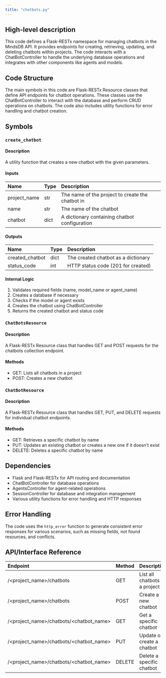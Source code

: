 ```yaml
---
title: "chatbots.py"
---
```


## High-level description
This code defines a Flask-RESTx namespace for managing chatbots in the MindsDB API. It provides endpoints for creating, retrieving, updating, and deleting chatbots within projects. The code interacts with a ChatBotController to handle the underlying database operations and integrates with other components like agents and models.

## Code Structure
The main symbols in this code are Flask-RESTx Resource classes that define API endpoints for chatbot operations. These classes use the ChatBotController to interact with the database and perform CRUD operations on chatbots. The code also includes utility functions for error handling and chatbot creation.

## Symbols

### `create_chatbot`
#### Description
A utility function that creates a new chatbot with the given parameters.

#### Inputs
| Name | Type | Description |
|:-----|:-----|:------------|
| project_name | str | The name of the project to create the chatbot in |
| name | str | The name of the chatbot |
| chatbot | dict | A dictionary containing chatbot configuration |

#### Outputs
| Name | Type | Description |
|:-----|:-----|:------------|
| created_chatbot | dict | The created chatbot as a dictionary |
| status_code | int | HTTP status code (201 for created) |

#### Internal Logic
1. Validates required fields (name, model_name or agent_name)
2. Creates a database if necessary
3. Checks if the model or agent exists
4. Creates the chatbot using ChatBotController
5. Returns the created chatbot and status code

### `ChatBotsResource`
#### Description
A Flask-RESTx Resource class that handles GET and POST requests for the chatbots collection endpoint.

#### Methods
- GET: Lists all chatbots in a project
- POST: Creates a new chatbot

### `ChatBotResource`
#### Description
A Flask-RESTx Resource class that handles GET, PUT, and DELETE requests for individual chatbot endpoints.

#### Methods
- GET: Retrieves a specific chatbot by name
- PUT: Updates an existing chatbot or creates a new one if it doesn't exist
- DELETE: Deletes a specific chatbot by name

## Dependencies
- Flask and Flask-RESTx for API routing and documentation
- ChatBotController for database operations
- AgentsController for agent-related operations
- SessionController for database and integration management
- Various utility functions for error handling and HTTP responses

## Error Handling
The code uses the `http_error` function to generate consistent error responses for various scenarios, such as missing fields, not found resources, and conflicts.

## API/Interface Reference
| Endpoint | Method | Description |
|:---------|:-------|:------------|
| /&lt;project_name&gt;/chatbots | GET | List all chatbots in a project |
| /&lt;project_name&gt;/chatbots | POST | Create a new chatbot |
| /&lt;project_name&gt;/chatbots/&lt;chatbot_name&gt; | GET | Get a specific chatbot |
| /&lt;project_name&gt;/chatbots/&lt;chatbot_name&gt; | PUT | Update or create a chatbot |
| /&lt;project_name&gt;/chatbots/&lt;chatbot_name&gt; | DELETE | Delete a specific chatbot |